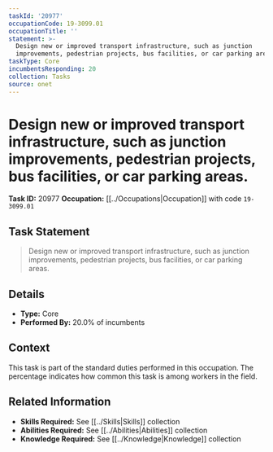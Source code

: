 ```yaml
---
taskId: '20977'
occupationCode: 19-3099.01
occupationTitle: ''
statement: >-
  Design new or improved transport infrastructure, such as junction
  improvements, pedestrian projects, bus facilities, or car parking areas.
taskType: Core
incumbentsResponding: 20
collection: Tasks
source: onet
---
```

# Design new or improved transport infrastructure, such as junction improvements, pedestrian projects, bus facilities, or car parking areas.

**Task ID:** 20977
**Occupation:** [[../Occupations|Occupation]] with code `19-3099.01`

## Task Statement

> Design new or improved transport infrastructure, such as junction improvements, pedestrian projects, bus facilities, or car parking areas.

## Details

- **Type:** Core
- **Performed By:** 20.0% of incumbents

## Context

This task is part of the standard duties performed in this occupation. The percentage indicates how common this task is among workers in the field.

## Related Information

- **Skills Required:** See [[../Skills|Skills]] collection
- **Abilities Required:** See [[../Abilities|Abilities]] collection
- **Knowledge Required:** See [[../Knowledge|Knowledge]] collection
